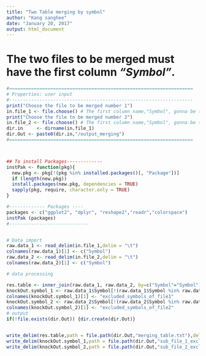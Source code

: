 ```yaml
---
title: "Two Table merging by symbol"
author: "Kang sanghee"
date: "January 20, 2017"
output: html_document
---
```


# The two files to be merged must have the first column *"Symbol"*.

```r

#===================================================================
# Properties: user input
#-------------------------------------------------------------------
print("Choose the file to be merged number 1")
in.file_1 <- file.choose() # The first column name,"Symbol", gonna be the key for merging
print("Choose the file to be merged number 2")
in.file_2 <- file.choose() # The first column name,"Symbol", gonna be the key for merging
dir.in     <- dirname(in.file_1)
dir.Out <- paste0(dir.in,"/output_merging")
#===================================================================



## To install Packages-------------
instPak <- function(pkg){
  new.pkg <- pkg[!(pkg %in% installed.packages()[, "Package"])]
  if (length(new.pkg)) 
  install.packages(new.pkg, dependencies = TRUE)
  sapply(pkg, require, character.only = TRUE)
}

#------------- Packages ----
packages <- c("ggplot2", "dplyr", "reshape2","readr","colorspace")
instPak (packages) 
#-----------------------------


# Data import
raw.data_1 <- read_delim(in.file_1,delim = "\t")
colnames(raw.data_1)[1] <- c("Symbol")
raw.data_2 <- read_delim(in.file_2,delim = "\t")
colnames(raw.data_2)[1] <- c("Symbol")

# data processing

res.table <- inner_join(raw.data_1, raw.data_2, by=c("Symbol"="Symbol"))
knockOut.symbol_1 <- raw.data_1$Symbol[!(raw.data_1$Symbol %in% raw.data_2$Symbol)] %>% as.data.frame
colnames(knockOut.symbol_1)[1] <- "excluded_symbols_of_file1"
knockOut.symbol_2 <- raw.data_2$Symbol[!(raw.data_2$Symbol %in% raw.data_1$Symbol)] %>% as.data.frame
colnames(knockOut.symbol_2)[1] <- "excluded_symbols_of_file2"
# output
if(!file.exists(dir.Out)) {dir.create(dir.Out)}


write_delim(res.table,path = file.path(dir.Out,"merging_table.txt"),delim = "\t",na = "")
write_delim(knockOut.symbol_1,path = file.path(dir.Out,"sub_file_1_excludedSymbols.txt"),delim = "\t",na = "")
write_delim(knockOut.symbol_2,path = file.path(dir.Out,"sub_file_2_excludedSymbols.txt"),delim = "\t",na = "")
```

